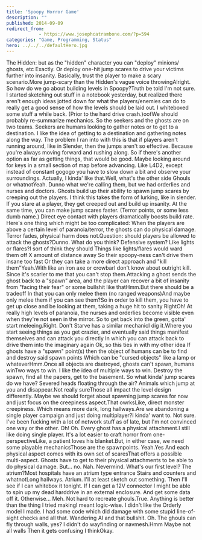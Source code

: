 ```yaml
---
title: 'Spoopy Horror Game'
description: ""
published: 2014-09-09
redirect_from: 
            - https://www.josephcatrambone.com/?p=594
categories: "Game, Programming, Status"
hero: ../../../defaultHero.jpg
---
```

The Hidden: but as the "hidden" character you can "deploy" minions/ ghosts, etc Exactly. Or deploy one-hit jump scares to drive your victims further into insanity. Basically, trust the player to make a scary scenario.More jump-scary than the Hidden's vague voice throwingAlright. So how do we go about building levels in Spoopy?Truth be told I'm not sure. I started sketching out stuff in a notebook yesterday, but realized there aren't enough ideas jotted down for what the players/enemies can do to really get a good sense of how the levels should be laid out. I whiteboxed some stuff a while back. (Prior to the hard drive crash.)oofWe should probably re-summarize mechanics. So the seekers and the ghosts are on two teams. Seekers are humans looking to gather notes or to get to a destination. I like the idea of getting to a destination and gathering notes along the way. The problem I ran into with this is that if players aren't running around, like in Slender, then the jumps aren't so effective. Because you're always moving forward and rushing along. So if there's another option as far as getting things, that would be good. Maybe looking around for keys in a small section of map before advancing. Like L4D2, except instead of constant gogogo you have to slow down a bit and observe your surroundings. Actually, I kinda' like that.Well, what's the other side Ghouls or whatnotYeah. Dunno what we're calling them, but we had orderlies and nurses and doctors. Ghosts build up their ability to spawn jump scares by creeping out the players. I think this takes the form of lurking, like in slender. If you stare at a player, they get creeped out and build up insanity. At the same time, you can make jump scares faster. (Terror points, or some less dumb name.) Direct eye contact with players dramatically boosts build rate. Here's one thing which might be too complicated: When the players are above a certain level of paranoia/terror, the ghosts can do physical damage. Terror fades, physical harm does not.Question: should players be allowed to attack the ghosts?Dunno. What do you think? Defensive system? Like lights or flares?I sort of think they should Things like lights/flares would ward them off X amount of distance away So their spoopy-ness can't drive them insane too fast Or they can take a more direct approach and "kill them"Yeah.With like an iron axe or crowbarI don't know about outright kill. Since it's scarier to me that you can't stop them.Attacking a ghost sends the ghost back to a "spawn" area, and the player can recover a bit of insanity from "facing their fear" or some bullshit like thatHmm.But there should be a tradeoff In that you can only melee them (no ranged weapons)And maybe only melee them if you can see them?So in order to kill them, you have to get up close and be looking at them, taking a huge hit to sanity RightOh! At really high levels of paranoia, the nurses and orderlies become visible even when they're not seen in the mirror. So to get back into the green, gotta' start meleeing.Right. Don't Starve has a similar mechanicI dig it.Where you start seeing things as you get crazier, and eventually said things manifest themselves and can attack you directly In which you can attack back to drive them into the imaginary again Ok, so this ties in with my other idea If ghosts have a "spawn" point(s) then the object of humans can be to find and destroy said spawn points Which can be "cursed objects" like a lamp or whateverHmm.Once all objects are dsetroyed, ghosts can't spawn, humans winTwo ways to win. I like the idea of multiple ways to win. Destroy the spawn, find all the papers, get to the basement. So what kinda' jump scares do we have? Severed heads floating through the air? Animals which jump at you and disappear.Not really sureThose all impact the level design differently. Maybe we should forget about spawning jump scares for now and just focus on the creepiness aspect.That owrksLike, direct monster creepiness. Which means more dark, long hallways.Are we abandoning a single player campaign and just doing multiplayer?I kinda' want to. Not sure. I've been fucking with a lot of network stuff as of late, but I'm not convinced one way or the other. Oh! Oh. Every ghost has a physical attachment.I still like doing single player. It's a lot easier to craft horror from one-perspectiveLike, a patient loves his blanket.But, in either case, we need some playable mechanicsThose are the spawnpoints. Yeah.Yes And each physical aspect comes with its own set of scaresThat offers a possible multi-aspect. Ghosts have to get to their physical attachments to be able to do physical damage. But... no. Nah. Nevermind. What's our first level? The atrium?Most hospitals have an atrium type entrance Stairs and counters and whatnotLong hallways. Atrium. I'll at least sketch out something. Then I'll see if I can whitebox it tonight. If I can get a 12V connector I might be able to spin up my dead harddrive in an external enclosure. And get some data off it. Otherwise... Meh. Not hard to recreate ghouls.True. Anything is better than the thing I tried makingI meant logic-wise. I didn't like the Orderly model I made. I had some code which did damage with some stupid line-of-sight checks and all that. Wandering AI and that bullshit. Oh. The ghouls can fly through walls, yes? I didn't do wayfinding or navmesh.Hmm Maybe not all walls Then it gets confusing I thinkOkay.
